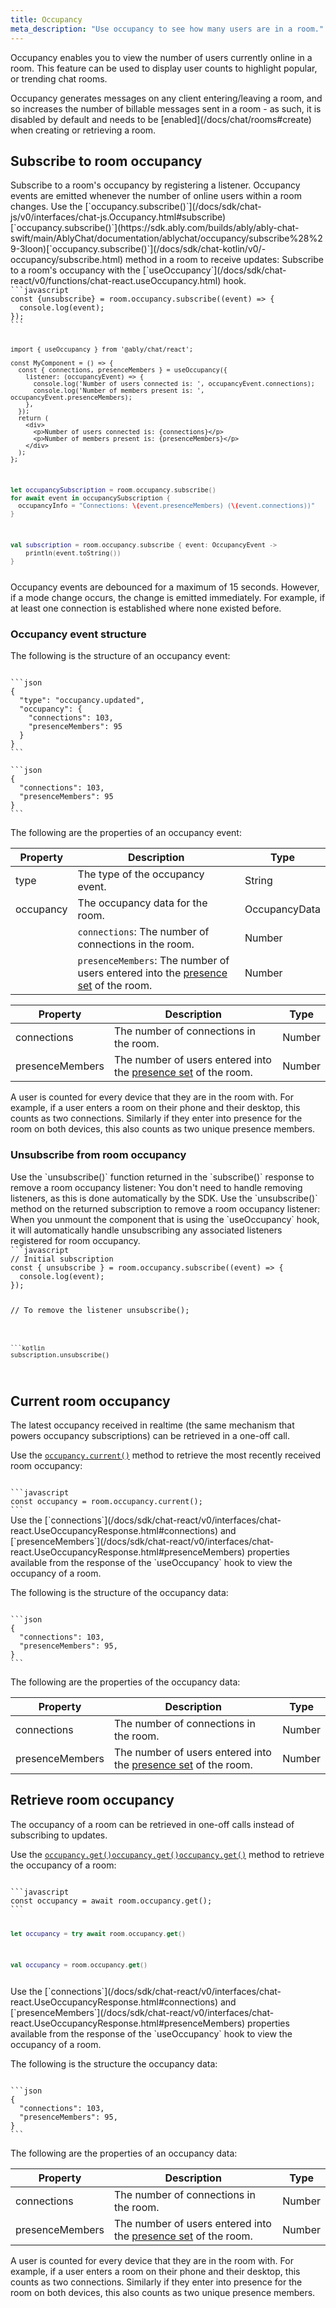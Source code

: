 ```yaml
---
title: Occupancy
meta_description: "Use occupancy to see how many users are in a room."
---
```


Occupancy enables you to view the number of users currently online in a room. This feature can be used to display user counts to highlight popular, or trending chat rooms.

<Aside data-type='note'>
Occupancy generates messages on any client entering/leaving a room, and so increases the number of billable messages sent in a room - as such, it is disabled by default and needs to be [enabled](/docs/chat/rooms#create) when creating or retrieving a room.
</Aside>

## Subscribe to room occupancy <a id="subscribe"/>

<If lang="javascript,swift,kotlin">
Subscribe to a room's occupancy by registering a listener. Occupancy events are emitted whenever the number of online users within a room changes. Use the <If lang="javascript">[`occupancy.subscribe()`](/docs/sdk/chat-js/v0/interfaces/chat-js.Occupancy.html#subscribe)</If><If lang="swift">[`occupancy.subscribe()`](https://sdk.ably.com/builds/ably/ably-chat-swift/main/AblyChat/documentation/ablychat/occupancy/subscribe%28%29-3loon)</If><If lang="kotlin">[`occupancy.subscribe()`](/docs/sdk/chat-kotlin/v0/-occupancy/subscribe.html)</If> method in a room to receive updates:
</If>

<If lang="react">
Subscribe to a room's occupancy with the [`useOccupancy`](/docs/sdk/chat-react/v0/functions/chat-react.useOccupancy.html) hook.
</If>

<Code>
```javascript
const {unsubscribe} = room.occupancy.subscribe((event) => {
  console.log(event);
});
```

```react
import { useOccupancy } from '@ably/chat/react';

const MyComponent = () => {
  const { connections, presenceMembers } = useOccupancy({
    listener: (occupancyEvent) => {
      console.log('Number of users connected is: ', occupancyEvent.connections);
      console.log('Number of members present is: ', occupancyEvent.presenceMembers);
    },
  });
  return (
    <div>
      <p>Number of users connected is: {connections}</p>
      <p>Number of members present is: {presenceMembers}</p>
    </div>
  );
};
```

```swift
let occupancySubscription = room.occupancy.subscribe()
for await event in occupancySubscription {
  occupancyInfo = "Connections: \(event.presenceMembers) (\(event.connections))"
}
```

```kotlin
val subscription = room.occupancy.subscribe { event: OccupancyEvent ->
    println(event.toString())
}
```
</Code>

<Aside data-type='note'>
Occupancy events are debounced for a maximum of 15 seconds. However, if a mode change occurs, the change is emitted immediately. For example, if at least one connection is established where none existed before.
</Aside>

### Occupancy event structure

The following is the structure of an occupancy event:

<If lang="javascript,react">
<Code>
```json
{
  "type": "occupancy.updated",
  "occupancy": {
    "connections": 103,
    "presenceMembers": 95
  }
}
```
</Code>
</If>

<If lang="swift,kotlin">
<Code>
```json
{
  "connections": 103,
  "presenceMembers": 95
}
```
</Code>
</If>

The following are the properties of an occupancy event:


<If lang="javascript,react">

| Property | Description | Type |
| -------- | ----------- | ---- |
| type | The type of the occupancy event. | String |
| occupancy | The occupancy data for the room. | OccupancyData |
| | `connections`: The number of connections in the room. | Number |
| | `presenceMembers`: The number of users entered into the [presence set](/docs/chat/rooms/presence) of the room. | Number |

</If>

<If lang="kotlin,swift">

| Property | Description | Type |
| -------- | ----------- | ---- |
| connections | The number of connections in the room. | Number |
| presenceMembers | The number of users entered into the [presence set](/docs/chat/rooms/presence) of the room. | Number |

</If>


<Aside data-type='note'>
A user is counted for every device that they are in the room with. For example, if a user enters a room on their phone and their desktop, this counts as two connections. Similarly if they enter into presence for the room on both devices, this also counts as two unique presence members.
</Aside>

### Unsubscribe from room occupancy

<If lang="javascript">
Use the `unsubscribe()` function returned in the `subscribe()` response to remove a room occupancy listener:
</If>

<If lang="swift">
You don't need to handle removing listeners, as this is done automatically by the SDK.
</If>

<If lang="kotlin">
Use the `unsubscribe()` method on the returned subscription to remove a room occupancy listener:
</If>

<If lang="react">
When you unmount the component that is using the `useOccupancy` hook, it will automatically handle unsubscribing any associated listeners registered for room occupancy.
</If>

<If lang="javascript,kotlin">
<Code>
```javascript
// Initial subscription
const { unsubscribe } = room.occupancy.subscribe((event) => {
  console.log(event);
});

// To remove the listener
unsubscribe();
```

```kotlin
subscription.unsubscribe()
```
</Code>
</If>

<If lang="javascript,react">

## Current room occupancy

The latest occupancy received in realtime (the same mechanism that powers occupancy subscriptions) can be retrieved in a one-off call.

<If lang="javascript">

Use the <If lang="javascript">[`occupancy.current()`](/docs/sdk/chat-js/v0/interfaces/chat-js.Occupancy.html#current)</If> method to retrieve the most recently received room occupancy:

<Code>
```javascript
const occupancy = room.occupancy.current();
```
</Code>
</If>

<If lang="react">
Use the [`connections`](/docs/sdk/chat-react/v0/interfaces/chat-react.UseOccupancyResponse.html#connections) and [`presenceMembers`](/docs/sdk/chat-react/v0/interfaces/chat-react.UseOccupancyResponse.html#presenceMembers) properties available from the response of the `useOccupancy` hook to view the occupancy of a room.
</If>


The following is the structure of the occupancy data:

<Code>
```json
{
  "connections": 103,
  "presenceMembers": 95,
}
```
</Code>

The following are the properties of the occupancy data:

| Property | Description | Type |
| -------- | ----------- | ---- |
| connections | The number of connections in the room. | Number |
| presenceMembers | The number of users entered into the [presence set](/docs/chat/rooms/presence) of the room. | Number |

</If>


## Retrieve room occupancy

<If lang="javascript,swift,kotlin">
The occupancy of a room can be retrieved in one-off calls instead of subscribing to updates.

Use the <If lang="javascript">[`occupancy.get()`](/docs/sdk/chat-js/v0/interfaces/chat-js.Occupancy.html#get)</If><If lang="swift">[`occupancy.get()`](https://sdk.ably.com/builds/ably/ably-chat-swift/main/AblyChat/documentation/ablychat/occupancy/get%28%29)</If><If lang="kotlin">[`occupancy.get()`](/docs/sdk/chat-kotlin/v0/-occupancy/get.html)</If> method to retrieve the occupancy of a room:

<Code>
```javascript
const occupancy = await room.occupancy.get();
```

```swift
let occupancy = try await room.occupancy.get()
```

```kotlin
val occupancy = room.occupancy.get()
```
</Code>
</If>

<If lang="react">
Use the [`connections`](/docs/sdk/chat-react/v0/interfaces/chat-react.UseOccupancyResponse.html#connections) and [`presenceMembers`](/docs/sdk/chat-react/v0/interfaces/chat-react.UseOccupancyResponse.html#presenceMembers) properties available from the response of the `useOccupancy` hook to view the occupancy of a room.
</If>

The following is the structure the occupancy data:

<Code>
```json
{
  "connections": 103,
  "presenceMembers": 95,
}
```
</Code>

The following are the properties of an occupancy data:

| Property | Description | Type |
| -------- | ----------- | ---- |
| connections | The number of connections in the room. | Number |
| presenceMembers | The number of users entered into the [presence set](/docs/chat/rooms/presence) of the room. | Number |

<Aside data-type='note'>
A user is counted for every device that they are in the room with. For example, if a user enters a room on their phone and their desktop, this counts as two connections. Similarly if they enter into presence for the room on both devices, this also counts as two unique presence members.
</Aside>
